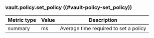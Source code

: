 ### vault.policy.set_policy ((#vault-policy-set_policy))

Metric type | Value | Description
----------- | ----- | -----------
summary     | ms    | Average time required to set a policy